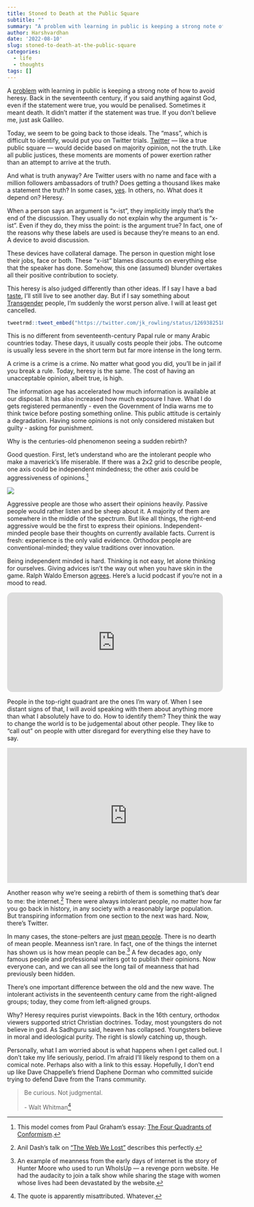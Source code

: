 ```yaml
---
title: Stoned to Death at the Public Square
subtitle: ""
summary: "A problem with learning in public is keeping a strong note of how to avoid heresy. Back in the seventeenth century, if you said anything against God, even if the statement were true, you would be penalised. Sometimes it meant death. It didn't matter if the statement was true. If you don't believe me, just ask Galileo."
author: Harshvardhan
date: '2022-08-10'
slug: stoned-to-death-at-the-public-square
categories:
  - life
  - thoughts
tags: []
---
```


A [problem](https://www.xorph.com/nfd/2021/04/21/toward-translucency/) with learning in public is keeping a strong note of how to avoid heresy. Back in the seventeenth century, if you said anything against God, even if the statement were true, you would be penalised. Sometimes it meant death. It didn't matter if the statement was true. If you don't believe me, just ask Galileo.

Today, we seem to be going back to those ideals. The "mass", which is difficult to identify, would put you on Twitter trials. [Twitter](https://www.harsh17.in/elon-gets-twitter/) --- like a true public square --- would decide based on majority opinion, not the truth. Like all public justices, these moments are moments of power exertion rather than an attempt to arrive at the truth.

And what is truth anyway? Are Twitter users with no name and face with a million followers ambassadors of truth? Does getting a thousand likes make a statement the truth? In some cases, [yes](https://www.harsh17.in/improbable-doesn-t-mean-impossible/). In others, no. What does it depend on? Heresy.

When a person says an argument is "x-ist", they implicitly imply that's the end of the discussion. They usually do not explain why the argument is "x-ist". Even if they do, they miss the point: is the argument true? In fact, one of the reasons why these labels are used is because they're means to an end. A device to avoid discussion.

These devices have collateral damage. The person in question might lose their jobs, face or both. These "x-ist" blames discounts on everything else that the speaker has done. Somehow, this one (assumed) blunder overtakes all their positive contribution to society.

This heresy is also judged differently than other ideas. If I say I have a bad [taste](http://www.paulgraham.com/goodtaste.html), I'll still live to see another day. But if I say something about [Transgender](https://twitter.com/jk_rowling/status/1269382518362509313?s=20&t=3RIybuGR1UJ1JRCgO40nLg) people, I'm suddenly the worst person alive. I will at least get cancelled.

```r
tweetrmd::tweet_embed("https://twitter.com/jk_rowling/status/1269382518362509313?lang=en")
```

This is no different from seventeenth-century Papal rule or many Arabic countries today. These days, it usually costs people their jobs. The outcome is usually less severe in the short term but far more intense in the long term.

A crime is a crime is a crime. No matter what good you did, you'll be in jail if you break a rule. Today, heresy is the same. The cost of having an unacceptable opinion, albeit true, is high.

The information age has accelerated how much information is available at our disposal. It has also increased how much exposure I have. What I do gets registered permanently - even the Government of India warns me to think twice before posting something online. This public attitude is certainly a degradation. Having some opinions is not only considered mistaken but guilty - asking for punishment.

Why is the centuries-old phenomenon seeing a sudden rebirth?

Good question. First, let's understand who are the intolerant people who make a maverick's life miserable. If there was a 2x2 grid to describe people, one axis could be independent mindedness; the other axis could be aggressiveness of opinions.[^1]

[^1]: This model comes from Paul Graham's essay: [The Four Quadrants of Conformism](http://www.paulgraham.com/conformism.html).

![](images/Screen%20Shot%202022-08-10%20at%209.52.15%20PM.png)

Aggressive people are those who assert their opinions heavily. Passive people would rather listen and be sheep about it. A majority of them are somewhere in the middle of the spectrum. But like all things, the right-end aggressive would be the first to express their opinions. Independent-minded people base their thoughts on currently available facts. Current is fresh: experience is the only valid evidence. Orthodox people are conventional-minded; they value traditions over innovation.

Being independent minded is hard. Thinking is not easy, let alone thinking for ourselves. Giving advices isn't the way out when you have skin in the game. Ralph Waldo Emerson [agrees](https://archive.vcu.edu/english/engweb/transcendentalism/authors/emerson/essays/selfreliance.html). Here's a lucid podcast if you're not in a mood to read.

<iframe style="border-radius:12px" src="https://open.spotify.com/embed/episode/7aUJ4C4YpnWetq1UmRcCtH?utm_source=generator" width="100%" height="232" frameBorder="0" allowfullscreen allow="autoplay; clipboard-write; encrypted-media; fullscreen; picture-in-picture">

</iframe>

People in the top-right quadrant are the ones I'm wary of. When I see distant signs of that, I will avoid speaking with them about anything more than what I absolutely have to do. How to identify them? They think the way to change the world is to be judgemental about other people. They like to "call out" on people with utter disregard for everything else they have to say.

<iframe width="560" height="315" src="https://www.youtube.com/embed/qaHLd8de6nM" title="YouTube video player" frameborder="0" allow="accelerometer; autoplay; clipboard-write; encrypted-media; gyroscope; picture-in-picture" allowfullscreen>

</iframe>

Another reason why we're seeing a rebirth of them is something that's dear to me: the internet.[^2] There were always intolerant people, no matter how far you go back in history, in any society with a reasonably large population. But transpiring information from one section to the next was hard. Now, there's Twitter.

[^2]: Anil Dash's talk on ["The Web We Lost"](https://www.youtube.com/watch?v=9KKMnoTTHJk) describes this perfectly.

In many cases, the stone-pelters are just [mean people](http://paulgraham.com/mean.html). There is no dearth of mean people. Meanness isn't rare. In fact, one of the things the internet has shown us is how mean people can be.[^3] A few decades ago, only famous people and professional writers got to publish their opinions. Now everyone can, and we can all see the long tail of meanness that had previously been hidden.

[^3]: An example of meanness from the early days of internet is the story of Hunter Moore who used to run WhoIsUp --- a revenge porn website. He had the audacity to join a talk show while sharing the stage with women whose lives had been devastated by the website.

There's one important difference between the old and the new wave. The intolerant activists in the seventeenth century came from the right-aligned groups; today, they come from left-aligned groups.

Why? Heresy requires purist viewpoints. Back in the 16th century, orthodox viewers supported strict Christian doctrines. Today, most youngsters do not believe in god. As Sadhguru said, heaven has collapsed. Youngsters believe in moral and ideological purity. The right is slowly catching up, though.

Personally, what I am worried about is what happens when I get called out. I don't take my life seriously, period. I'm afraid I'll likely respond to them on a comical note. Perhaps also with a link to this essay. Hopefully, I don't end up like Dave Chappelle's friend Daphene Dorman who committed suicide trying to defend Dave from the Trans community.

> Be curious. Not judgmental.
>
> \- Walt Whitman[^4]

[^4]: The quote is apparently misattributed. Whatever.
